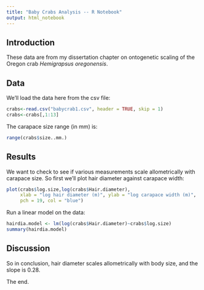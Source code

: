```yaml
---
title: "Baby Crabs Analysis -- R Notebook"
output: html_notebook
---
```


## Introduction 

These data are from my dissertation chapter on ontogenetic scaling of the Oregon crab *Hemigrapsus oregonensis*. 


## Data 

We'll load the data here from the csv file:

```r
crabs<-read.csv("babycrab1.csv", header = TRUE, skip = 1)
crabs<-crabs[,1:13]
```

The carapace size range (in mm) is: 

```r
range(crabs$size..mm.)
```

## Results 

We want to check to see if various measurements scale allometrically with carapace size. So first we'll plot hair diameter against carapace width: 

```r
plot(crabs$log.size,log(crabs$Hair.diameter),
     xlab = "log hair diameter (m)", ylab = "log carapace width (m)",
     pch = 19, col = "blue")
```
Run a linear model on the data: 
```r
hairdia.model <- lm(log(crabs$Hair.diameter)~crabs$log.size)
summary(hairdia.model)
```
## Discussion

So in conclusion, hair diameter scales allometrically with body size, and the slope is 0.28. 

The end.
